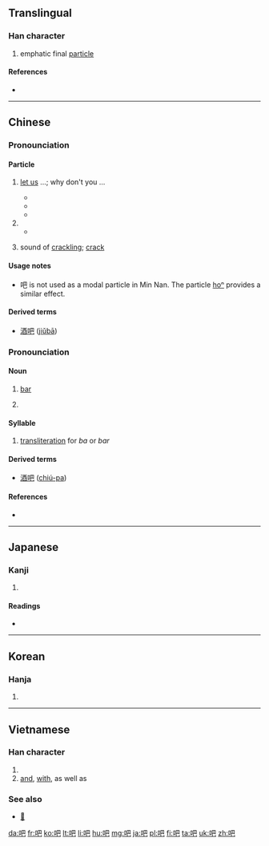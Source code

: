 {{zh-hanzi-box|吧}}
==Translingual==
{{stroke order|type=animate}}

===Han character===
{{Han char|rn=30|rad=口|as=04|sn=7|four=6701<sub>7</sub>|canj=口日山 (RAU)|ids=⿰[[口]][[巴]]}}

# emphatic final [[particle]]

====References====
* {{Han ref|kx=0178.040|dkj=03341|dj=0395.120|hdz=10596.060|uh=5427|ud=21543|bh=A761|bd=42849}}

----
==Chinese==
{{zh-hanzi-box|吧}}

===Pronounciation===
{{zh-pron
|m=ba
|c=baa6
|cat=part
}}

====Particle====
{{zh-particle}}

# {{context|Beginning Mandarin|lang=cmn}} {{n-g|(used at the end of a sentence to indicate a suggested action; often used to express [[imperative mood]])}} [[let us]] ...; why don't you ...
#* {{zh-usex|走 '''吧'''|'''let's''' go!|link=y}}
#* {{zh-usex|你 有 時間 再 做 吧。|Do it when you have time.|link=y}}
#* {{zh-usex|大家 去 工作 吧。|Get to work, everybody.|link=y}}
# {{n-g|(used at the end of a sentence used to concede a point )}}
#* {{zh-usex|好 吧|alright!|link=y}}
# {{context|onomatopoeia|lang=cmn}} sound of [[crackling]]; [[crack]] 

====Usage notes====
* 吧 is not used as a modal particle in Min Nan.  The particle [[ho͘ⁿ|ho{{lang|und|sc=Latinx|͘}}ⁿ]] provides a similar effect.

====Derived terms====
* [[酒吧]] ([[jiǔbā]])

===Pronounciation===
{{zh-pron
|m=bā
|c=baa1
|mn=pa
|cat=part
}}


====Noun====
{{zh-noun}}

# {{context|loanword|lang=zh}} [[bar]] {{qualifier|establishment serving alcohol}}
# {{context|abbreviation|lang=zh}} {{n-g|abbreviation for {{zh-l|貼吧/贴吧|internet board}}}}

====Syllable====
{{head|zh|syllable|traditional and simplified}}

# [[transliteration]] for ''ba'' or ''bar''
#: {{zh-usex|貼吧|internet board|link=y}}
#: {{zh-usex|迪吧|diva|link=y}}

====Derived terms====
* [[酒吧]] ([[chiú-pa]])

====References====
* {{cite web
| url = http://203.64.42.21/iug/ungian/SoannTeng/chil/taihoa.asp
| title = 吧
| work = On-line Taiwanese/Mandarin Dictionary (台文／華文線頂辭典)
| language = Taiwanese/English
| accessdate = 2011-01-30}}

----

==Japanese==

===Kanji===
{{ja-kanji|grade=}}

# {{defn|lang=ja|sort=口04}}

====Readings====
* {{ja-readings|on=[[は]] (ha), [[へ]] (he)|kun=[[おおくちのさま]] (ookuchinosama)}}

----

==Korean==

===Hanja===
{{ko-hanja|hangeul=파|rv=pa|mr=p'a}}

# {{defn|lang=ko|sort=口04}}

----

==Vietnamese==

===Han character===
{{vi-hantu|[[ba]], [[và]], [[bơ]], [[vài]]}}

# {{defn|lang=vi|sort=口04}}
# [[and]], [[with]], as well as

===See also===
* [[𡝕]]

[[da:吧]]
[[fr:吧]]
[[ko:吧]]
[[lt:吧]]
[[li:吧]]
[[hu:吧]]
[[mg:吧]]
[[ja:吧]]
[[pl:吧]]
[[fi:吧]]
[[ta:吧]]
[[uk:吧]]
[[zh:吧]]